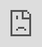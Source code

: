 ```yaml
---
format: html
css: styles.css
---
```


::: {.iframe-container style="position: absolute; top: 0; left: 0; width: 100vw; height: 100vh;"}
<iframe src="https://sshk.shinyapps.io/Grp7_Shiny/" style="width:100%; height:100%; border:none;">

</iframe>
:::
